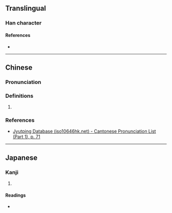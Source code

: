{{character info}}
==Translingual==

===Han character===
{{Han char|rn=18|rad=刀|as=08|sn=10|four=|canj=TCLN|ids=⿰其刂}}

====References====
* {{Han ref|kx=0141.060|dkj=02037|dj=0320.130|hdz=10343.110|uh=5258|ud=21080}}

----

==Chinese==
{{zh-forms}}

===Pronunciation===
{{zh-pron
|m=qí
|c=kei4
|mc=y
|oc=y
|cat=
}}

===Definitions===
{{zh-hanzi}}

# {{rfdef|zh|sort=刀08}}

===References===
* [http://www.iso10646hk.net/jp/document/download.jsp Jyutping Database (iso10646hk.net) - Cantonese Pronunciation List (Part 1), p. 71]

----

==Japanese==

===Kanji===
{{ja-kanji|grade=|rs=刀08}}

# {{rfdef|ja|sort=刀08}}

====Readings====
* {{ja-readings|on=き, ぎ|kun=まこと, ただ-す, さ-く}}